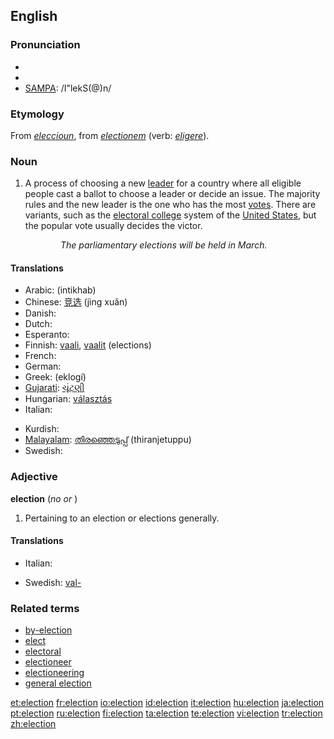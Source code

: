 {{see|élection}}
{{wikipedia}}
==English==

===Pronunciation===
* {{enPR|ĭ-lĕk'shən}}
* {{IPA|/ɪˈlekʃ(ə)n/}}
* [[w:SAMPA|SAMPA]]: /I"lekS(@)n/

===Etymology===
From {{AF.}} ''[[eleccioun]]'', from {{L.}} ''[[electionem]]'' (verb: ''[[eligere]]'').

===Noun===
{{wikipedia}}
{{en-noun}}

# A process of choosing a new [[leader]] for a country where all eligible people cast a ballot to choose a leader or decide an issue.  The majority rules and the new leader is the one who has the most [[vote]]s.  There are variants, such as the [[electoral college]] system of the [[United States]], but the popular vote usually decides the victor.
:: ''The parliamentary elections will be held in March.''

====Translations====
{{top}}
* Arabic: {{ARchar|[[إنْتِخاب]]}} {{m}} (intikhab)
* Chinese: [[竞选]] (jìng xuǎn)
* Danish: {{t-|da|valg|n}}
* Dutch: {{t+|nl|verkiezing|f}}
* Esperanto: {{t-|eo|elekto|xs=Esperanto}}
* Finnish: [[vaali]], [[vaalit]] (elections)
* French: {{t+|fr|élection|f}}
* German: {{t+|de|Wahl|f}}
* Greek: {{t|el|εκλογή|f|sc=Grek}} (eklogí)
* [[Gujarati]]: [[ચૂંટણી]]
* Hungarian: [[választás]]
* Italian: {{t+|it|elezione|f}}
{{mid}}
* Kurdish: {{KUchar|[[هه‌ڵبژاردن]]}}
* [[Malayalam]]: [[തിരഞ്ഞെടുപ്പ്]] (thiranjetuppu)
* Swedish: {{t+|sv|val|n}}
{{bottom}}

===Adjective===
'''election'''  (''no'' {{compar}} ''or'' {{superl}})

# Pertaining to an election or elections generally.

====Translations====
{{top}}
* Italian: {{t+|it|elettorale}}
{{mid}}
* Swedish: [[val-]]
{{bottom}}

===Related terms===
* [[by-election]]
* [[elect]]
* [[electoral]]
* [[electioneer]]
* [[electioneering]]
* [[general election]]

[[et:election]]
[[fr:election]]
[[io:election]]
[[id:election]]
[[it:election]]
[[hu:election]]
[[ja:election]]
[[pt:election]]
[[ru:election]]
[[fi:election]]
[[ta:election]]
[[te:election]]
[[vi:election]]
[[tr:election]]
[[zh:election]]